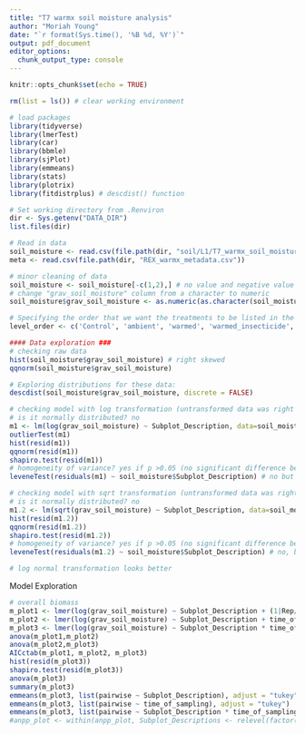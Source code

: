 ```yaml
---
title: "T7 warmx soil moisture analysis"
author: "Moriah Young"
date: "`r format(Sys.time(), '%B %d, %Y')`"
output: pdf_document
editor_options: 
  chunk_output_type: console
---
```


```r
knitr::opts_chunk$set(echo = TRUE)
```

```r
rm(list = ls()) # clear working environment

# load packages
library(tidyverse)
library(lmerTest)
library(car)
library(bbmle)
library(sjPlot)
library(emmeans)
library(stats)
library(plotrix)
library(fitdistrplus) # descdist() function

# Set working directory from .Renviron
dir <- Sys.getenv("DATA_DIR")
list.files(dir)

# Read in data
soil_moisture <- read.csv(file.path(dir, "soil/L1/T7_warmx_soil_moisture_2022_L1.csv"))
meta <- read.csv(file.path(dir, "REX_warmx_metadata.csv"))

# minor cleaning of data
soil_moisture <- soil_moisture[-c(1,2),] # no value and negative value
# change "grav_soil_moisture" column from a character to numeric
soil_moisture$grav_soil_moisture <- as.numeric(as.character(soil_moisture$grav_soil_moisture)) 

# Specifying the order that we want the treatments to be listed in the figures on the x-axis
level_order <- c('Control', 'ambient', 'warmed', 'warmed_insecticide', 'insecticide', 'drought', 'warmed_drought', 'drought_insecticide', 'warmed_drought_insecticide')
```


```r
#### Data exploration ###
# checking raw data
hist(soil_moisture$grav_soil_moisture) # right skewed
qqnorm(soil_moisture$grav_soil_moisture)

# Exploring distributions for these data:
descdist(soil_moisture$grav_soil_moisture, discrete = FALSE)

# checking model with log transformation (untransformed data was right skewed)
# is it normally distributed? no
m1 <- lm(log(grav_soil_moisture) ~ Subplot_Description, data=soil_moisture)
outlierTest(m1)
hist(resid(m1))
qqnorm(resid(m1))
shapiro.test(resid(m1))
# homogeneity of variance? yes if p >0.05 (no significant difference between the group variances)
leveneTest(residuals(m1) ~ soil_moisture$Subplot_Description) # no but it's close

# checking model with sqrt transformation (untransformed data was right skewed)
# is it normally distributed? no
m1.2 <- lm(sqrt(grav_soil_moisture) ~ Subplot_Description, data=soil_moisture)
hist(resid(m1.2))
qqnorm(resid(m1.2))
shapiro.test(resid(m1.2))
# homogeneity of variance? yes if p >0.05 (no significant difference between the group variances)
leveneTest(residuals(m1.2) ~ soil_moisture$Subplot_Description) # no, but close

# log normal transformation looks better
```

Model Exploration
```r
# overall biomass
m_plot1 <- lmer(log(grav_soil_moisture) ~ Subplot_Description + (1|Rep/FP_location), data=soil_moisture, REML=F)
m_plot2 <- lmer(log(grav_soil_moisture) ~ Subplot_Description + time_of_sampling + (1|Rep/FP_location), data=soil_moisture, REML=F)
m_plot3 <- lmer(log(grav_soil_moisture) ~ Subplot_Description * time_of_sampling + (1|Rep/FP_location), data=soil_moisture, REML=F)
anova(m_plot1,m_plot2)
anova(m_plot2,m_plot3)
AICctab(m_plot1, m_plot2, m_plot3)
hist(resid(m_plot3))
shapiro.test(resid(m_plot3))
anova(m_plot3)
summary(m_plot3)
emmeans(m_plot3, list(pairwise ~ Subplot_Description), adjust = "tukey")
emmeans(m_plot3, list(pairwise ~ time_of_sampling), adjust = "tukey")
emmeans(m_plot3, list(pairwise ~ Subplot_Description * time_of_sampling))
#anpp_plot <- within(anpp_plot, Subplot_Descriptions <- relevel(factor(Subplot_Descriptions), ref = "warmed"))
```

